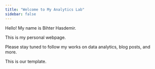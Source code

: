 ```yaml
---
title: "Welcome to My Analytics Lab"
sidebar: false 
---
```


Hello! My name is Bihter Hasdemir.

This is my personal webpage.

Please stay tuned to follow my works on data analytics, blog posts, and more.

This is our template.
